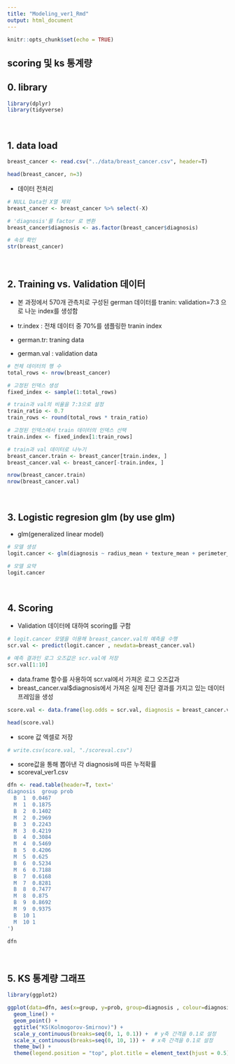 ```yaml
---
title: "Modeling_ver1_Rmd"
output: html_document
---
```


```r
knitr::opts_chunk$set(echo = TRUE)
```

## scoring 및 ks 통계량


0. library
---------------------------------------
```r
library(dplyr)
library(tidyverse)
```

<br>

1. data load
---------------------------------------

```r
breast_cancer <- read.csv("../data/breast_cancer.csv", header=T)

head(breast_cancer, n=3)
```

* 데이터 전처리

```r
# NULL Data인 X열 제외
breast_cancer <- breast_cancer %>% select(-X)

# 'diagnosis'를 factor 로 변환
breast_cancer$diagnosis <- as.factor(breast_cancer$diagnosis)

# 속성 확인
str(breast_cancer)
```

<br>

2. Training vs. Validation 데이터
---------------------------------------

* 본 과정에서 570개 관측치로 구성된 german 데이터를 tranin: validation=7:3 으로 나눈 index를 생성함

* tr.index : 전채 데이터 중 70%를 샘플링한 tranin index
* german.tr: traning data
* german.val : validation data


```r
# 전체 데이터의 행 수
total_rows <- nrow(breast_cancer)

# 고정된 인덱스 생성
fixed_index <- sample(1:total_rows)

# train과 val의 비율을 7:3으로 설정
train_ratio <- 0.7
train_rows <- round(total_rows * train_ratio)

# 고정된 인덱스에서 train 데이터의 인덱스 선택
train.index <- fixed_index[1:train_rows]

# train과 val 데이터로 나누기
breast_cancer.train <- breast_cancer[train.index, ]
breast_cancer.val <- breast_cancer[-train.index, ]
```

```r
nrow(breast_cancer.train)
nrow(breast_cancer.val)
```

<br>

3.  Logistic regresion glm (by use glm)
---------------------------------------

* glm(generalized linear model)

```r
# 모델 생성
logit.cancer <- glm(diagnosis ~ radius_mean + texture_mean + perimeter_mean + area_mean + smoothness_mean + compactness_mean + concavity_mean + concave.points_mean + symmetry_mean + fractal_dimension_mean, data=breast_cancer, family=binomial())

# 모델 요약
logit.cancer

```
<br>

4. Scoring
---------------------------------------

* Validation 데이터에 대하여 scoring를 구함
```r
# logit.cancer 모델을 이용해 breast_cancer.val의 예측을 수행
scr.val <- predict(logit.cancer , newdata=breast_cancer.val)

# 예측 결과인 로그 오즈값은 scr.val에 저장
scr.val[1:10]
```

* data.frame 함수를 사용하여 scr.val에서 가져온 로그 오즈값과 
* breast_cancer.val$diagnosis에서 가져온 실제 진단 결과를 가지고 있는 데이터프레임을 생성
```r
score.val <- data.frame(log.odds = scr.val, diagnosis = breast_cancer.val$diagnosis)

head(score.val)
```

* score 값 엑셀로 저장
```r
# write.csv(score.val, "./scoreval.csv")
```

* score값을 통해 뽑아낸 각 diagnosis에 따른 누적확률
* scoreval_ver1.csv
```r
dfn <- read.table(header=T, text='
diagnosis  group prob
  B  1  0.0467
  M  1  0.1875
  B  2  0.1402
  M  2  0.2969
  B  3  0.2243
  M  3  0.4219
  B  4  0.3084
  M  4  0.5469
  B  5  0.4206
  M  5  0.625
  B  6  0.5234
  M  6  0.7188
  B  7  0.6168
  M  7  0.8281
  B  8  0.7477
  M  8  0.875
  B  9  0.8692
  M  9  0.9375
  B  10 1
  M  10 1
')

dfn
```

<br>

5. KS 통계량 그래프
---------------------------------------

```r
library(ggplot2)

ggplot(data=dfn, aes(x=group, y=prob, group=diagnosis , colour=diagnosis )) + 
  geom_line() + 
  geom_point() +
  ggtitle("KS(Kolmogorov-Smirnov)") +
  scale_y_continuous(breaks=seq(0, 1, 0.1)) +  # y축 간격을 0.1로 설정
  scale_x_continuous(breaks=seq(0, 10, 1)) +  # x축 간격을 0.1로 설정
  theme_bw() +
  theme(legend.position = "top", plot.title = element_text(hjust = 0.5)) 
```













